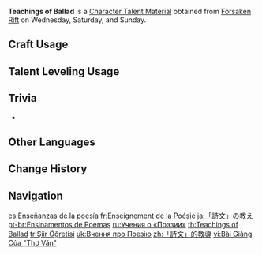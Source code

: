 {{Item Infobox
|id          = 104307
|image       = Item Teachings of Ballad.png
|type        = Character Talent Materials
|group2       = Talent Books
|invCategory = Character Development Items
|group       = Ballad Books
|quality     = 2
|description = Poetry is the soul of the [[Mondstadt|land of the wind]].<br>Poetry is the manifestations of beautiful feelings. On a beautiful day, the breezes carry with them poetry that touches the heart of people like the wind caressing the leaves.
|day1        = Wednesday
|day2        = Saturday
|day3        = Sunday
|source1     = Forsaken Rift
|source2     = [[Parametric Transformer]]
|source3     = [[Chests]]
}}
'''Teachings of Ballad''' is a [[Character Talent Material]] obtained from [[Forsaken Rift]] on Wednesday, Saturday, and Sunday.

==Craft Usage==
{{Craft Usage}}

==Talent Leveling Usage==
{{Talent Leveling Usage}}

==Trivia==
* {{Mail Attachments by Category List}}

==Other Languages==
{{Other Languages
|en      = Teachings of Ballad
|zhs     = 「诗文」的教导
|zhs_rm  = "Shīwén" de Jiàodǎo
|zht     = 「詩文」的教導
|zht_rm  = "Shīwén" de Jiàodǎo
|zh_tl   = Teachings of "Poetry"
|ja      = 「詩文」の教え
|ja_rm   = "Shibun" no Oshie
|ja_tl   = Teachings of "Poetry"
|ko      = 「시문」의 가르침
|ko_tl   = Teachings of "Poetry and Prose"
|es      = Enseñanzas de la poesía
|es_tl   = Teachings of Poetry
|fr      = Enseignement de la Poésie
|fr_tl   = Teaching of Poetry
|ru      = Учения о «Поэзии»
|ru_tl   = Teachings of "Poetry"
|th      = Teachings of "Ballad"
|vi      = Bài Giảng Của "Thơ Văn"
|vi_tl   = Teachings of "Poetry"
|de      = Lehren der „Poesie“
|de_tl   = Teachings of "Poetry"
|id      = Teachings of "Ballad"
|pt      = Ensinamentos de Poemas
|pt_tl   = Teachings of Poems
|tr      = Şiir Öğretisi
|tr_tl   = Poetry Doctrine
|it      = Insegnamenti della poesia
|it_tl   = Teachings of Poetry
}}

==Change History==
{{Change History|1.0}}

==Navigation==
{{Development Item Navbox|Character Talent Materials}}

[[es:Enseñanzas de la poesía]]
[[fr:Enseignement de la Poésie]]
[[ja:「詩文」の教え]]
[[pt-br:Ensinamentos de Poemas]]
[[ru:Учения о «Поэзии»]]
[[th:Teachings of Ballad]]
[[tr:Şiir Öğretisi]]
[[uk:Вчення про Поезію]]
[[zh:「詩文」的教導]]
[[vi:Bài Giảng Của "Thơ Văn"]]